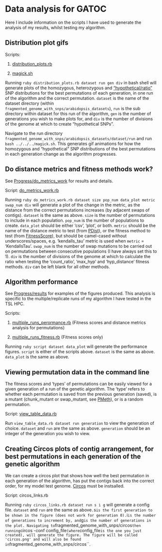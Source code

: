 Data analysis for GATOC
========================================================

Here I include information on the scripts I have used to generate the analysis of my results, whilst testing my algorithm.

Distribution plot gifs
-------------

Scripts:

1. [distribution_plots.rb](https://github.com/edwardchalstrey1/fragmented_genome_with_snps/blob/master/distribution_plots.rb)

2. [magick.sh](https://github.com/edwardchalstrey1/fragmented_genome_with_snps/blob/master/magick.sh)

Running ``ruby distribution_plots.rb dataset run gen div`` in bash shell will generate plots of the homozygous, heterozygous and ["hypothetical/ratio"](https://github.com/edwardchalstrey1/fragmented_genome_with_snps/blob/master/Documentation/fitness_methods/fitness_methods.md) SNP distributions for the best permutations of each generation, in one run of the algorithm and the correct permutation. ``dataset`` is the name of the dataset directory (within ``fragmented_genome_with_snps/arabidopsis_datasets``), ``run`` is the sub directory within dataset for this run of the algorithm, ``gen`` is the number of generations you wish to make plots for, and ``div`` is the number of divisions of the genome at which to create "hypothetical SNPs".

Navigate to the run directory ``fragmented_genome_with_snps/arabidopsis_datasets/dataset/run`` and run ``bash ../../../magick.sh``. This generates gif animations for how the homozygous and "hypothetical" SNP distributions of the best permutations in each generation change as the algorithm progresses.

Do distance metrics and fitness methods work?
-----------

See [Progress/do_metrics_work](https://github.com/edwardchalstrey1/fragmented_genome_with_snps/blob/master/Progress/Do_metrics_work/do_metrics_work.md) for results and details.

Script: [do_metrics_work.rb](https://github.com/edwardchalstrey1/fragmented_genome_with_snps/blob/master/do_metrics_work.rb)

Running ``ruby do_metrics_work.rb dataset size pop_num data_plot metric swap_num div`` will generate a plot of the change in the metric, as the distance from the correct permutations increases (by adjacent swaps of contigs). ``dataset`` is the same as above. ``size`` is the number of permutations to include in each population. ``pop_num`` is the number of populations to create. ``data_plot`` should be either 'csv', 'plot', or both. ``metric`` should be the name of the distance metric to test (from [PDist](https://github.com/edwardchalstrey1/pdist)), or the fitness method to test (from [FitnessScore](https://github.com/edwardchalstrey1/fragmented_genome_with_snps/blob/master/lib/fitness_score.rb)), but should be camel-cased without underscores/spaces, e.g. 'kendalls_tau' metric is used when ``metric`` = 'KendallsTau'. ``swap_num`` is the number of swap mutations to be carried out on permutations between consecutive populations (I have always set this to 1). ``div`` is the number of divisions of the genome at which to calculate the ratio when testing the 'count_ratio', 'max_hyp' and 'hyp_distance' fitness methods. ``div`` can be left blank for all other methods.

Algorithm performance
----------

See [Progress/results](https://github.com/edwardchalstrey1/fragmented_genome_with_snps/blob/master/Progress/Results1_count_ratio/results.md) for examples of the figures produced. This analysis is specific to the multiple/replicate runs of my algorithm I have tested in the TSL HPC.

Scripts:

1. [multiple_runs_perormance.rb](https://github.com/edwardchalstrey1/fragmented_genome_with_snps/blob/master/multiple_runs_performance.rb) (Fitness scores and distance metrics analysis for permutations)

2. [multiple_runs_fitness.rb](https://github.com/edwardchalstrey1/fragmented_genome_with_snps/blob/master/multiple_runs_fitness.rb) (Fitness scores only)

Running ``ruby script dataset data_plot`` will generate the performance figures. ``script`` is either of the scripts above. ``dataset`` is the same as above. ``data_plot`` is the same as above.

Viewing permutation data in the command line
--------

The fitness scores and 'types' of permutations can be easily viewed for a given generation of a run of the genetic algorithm. The 'type' refers to whether each permutation is saved from the previous generation (saved), is a mutant (chunk_mutant or swap_mutant, see [PMeth](https://github.com/edwardchalstrey1/pmeth)), or is a random permutation.

Script: [view_table_data.rb](https://github.com/edwardchalstrey1/fragmented_genome_with_snps/blob/master/view_table_data.rb)

Run ``view_table_data.rb dataset run generation`` to view the generation of choice. ``dataset`` and ``run`` are the same as above. ``generation`` should be an integer of the generation you wish to view.

Creating Circos plots of contig arrangement, for best permutations in each generation of the genetic algorithm
----------

We can create a circos plot that shows how well the best permutation in each generation of the algorithm, has put the contigs back into the correct order, for my model test genome. [Circos](http://circos.ca/) must be instsalled.

Script: circos_links.rb

Running ``ruby circos_links.rb dataset run s i g`` will generate a config file. ``dataset`` and ``run`` are the same as above``. ``s`` is the first generation to be shown in the figure (does not work for generation 0). ``i`` is the number of generations to increment by, and ``g`` is the number of generations in the plot.
Navigating to ``fragmented_genome_with_snps/circos`` then running ``circos -conf config_file`` (where ``config_file`` is the one you just created), will generate the figure. The figure will be called 'circos.png' and will also be found in ``fragmented_genome_with_snps/circos``.